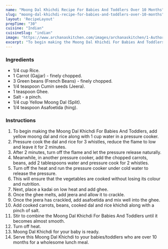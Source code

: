 ---
name: "Moong Dal Khichdi Recipe For Babies And Toddlers Over 10 Months"
slug: "moong-dal-khichdi-recipe-for-babies-and-toddlers-over-10-months"
layout: 'RecipeLayout'
prepTime: "30"
cuisine: "Indian"
cuisineSlug: "indian"
image: "https://www.archanaskitchen.com/images/archanaskitchen/1-Author/sandhya-archanaskitchen.com/Moong_Dal_Khichdi_For_Babies_And_Toddlers_Over_9_months_1600.jpg"
excerpt: "To begin making the Moong Dal Khichdi For Babies And Toddlers, add yellow moong dal and rice along with 1 cup water in a pressure cooker"
---

### Ingredients

- 1/4 cup Rice.
- 1 Carrot (Gajjar) - finely chopped.
- 3 Green beans (French Beans) - finely chopped.
- 1/4 teaspoon Cumin seeds (Jeera).
- 1 teaspoon Ghee.
- Salt - a pinch.
- 1/4 cup Yellow Moong Dal (Split).
- 1/4 teaspoon Asafoetida (hing).

### Instructions

1. To begin making the Moong Dal Khichdi For Babies And Toddlers, add yellow moong dal and rice along with 1 cup water in a pressure cooker.
1. Pressure cook the dal and rice for 3 whistles, reduce the flame to low and leave it for 2 minutes.
1. After 2 minutes, turn off the flame and let the pressure release naturally.
1. Meanwhile, in another pressure cooker, add the chopped carrots, beans, add 2 tablespoons water and pressure cook for 2 whistles.
1. Turn off the heat and run the pressure cooker under cold water to release the pressure.
1. This will ensure that the vegetables are cooked without losing its colour and nutrition.
1. Next, place a kadai on low heat and add ghee.
1. Once the ghee melts, add jeera and allow it to crackle.
1. Once the jeera has crackled, add asafoetida and mix well into the ghee.
1. Add cooked carrots, beans, cooked dal and rice khichdi along with a pinch of salt.
1. Stir to combine the Moong Dal Khichdi For Babies And Toddlers until it becomes almost smooth.
1. Turn off heat.
1. Moong Dal Khichdi for your baby is ready.
1. Serve this Moong Dal Khichdi to your babies/toddlers who are over 10 months for a wholesome lunch meal.
